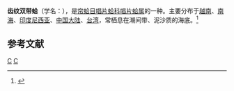 {{Speciesbox 
| taxon = Semele crenulata
| binomial_authority = (Sowerby, 1843)
}}
'''齿纹双带蛤'''（学名：''{{lang|la|Semele crenulata}}''），是[[帘蛤目|帘蛤目]][[唱片蛤科|唱片蛤科]][[唱片蛤属|唱片蛤属]]的一种。主要分布于[[越南|越南]]、[[南海|南海]]、[[印度尼西亚|印度尼西亚]]、[[中国大陆|中国大陆]]、[[台湾|台湾]]，常栖息在潮间带、泥沙质的海底。<ref>{{cite web|url=http://shell.sinica.edu.tw/chinese/shellbase_detail.php?science_no=2590|title=国际贝库：齿纹双带蛤|publisher=台湾贝类资料库|accessdate=2009-08-11}}</ref>

== 参考文献 ==
{{reflist|2}}
{{Taxonbar|from=Q14329366}}

[[Category:唱片蛤属|C]]
[[Category:_1843年描述的动物|C]]